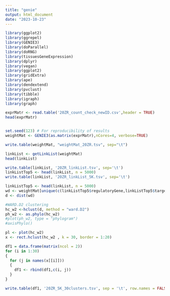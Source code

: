 ```yaml
---
title: "genie"
output: html_document
date: "2023-10-23"
---
```


```r
library(ggplot2)
library(ggrepel)
library(GENIE3)
library(doParallel)
library(doRNG)
library(tissuesGeneExpression)
library(dplyr)
library(vegan)
library(ggplot2)
library(gridExtra)
library(ape)
library(dendextend)
library(pvclust)
library(tibble)
library(igraph)
library(graph)
```


```r
exprMatr <- read.table('20ZR_count_check_newID.csv',header = TRUE)
head(exprMatr)



```
```r
set.seed(123) # For reproducibility of results
weightMat <- GENIE3(as.matrix(exprMatr),nCores=4, verbose=TRUE)
```

```r
write.table(weightMat, "weightMat_20ZR.tsv", sep="\t")
```

```r
linkList <- getLinkList(weightMat)
head(linkList)
```

```r
write.table(linkList, '20ZR_linkList.tsv', sep='\t')
linkListTop5 <- head(linkList, n = 5000)
write.table(linkList, '20ZR_linkList_5K.tsv', sep='\t')
```


```r
linkListTop5 <- head(linkList, n = 5000)
wd <- weightMat[unique(c(linkListTop5$regulatoryGene,linkListTop5$targetGene)),unique(c(linkListTop5$regulatoryGene,linkListTop5$targetGene))]
d <- dist(wd)
```


```r
#WARD.D2 clustering
hc_w2 <-hclust(d, method = "ward.D2")
ph_w2 <- as.phylo(hc_w2)
#plot(ph_w2, type = "phylogram")
#axisPhylo()
```


```r
pl <- plot(hc_w2)
x <- rect.hclust(hc_w2 , k = 30, border = 1:20)
```
```r
df1 = data.frame(matrix(ncol = 2))
for (i in 1:30)
{
  for (j in names(x[[i]]))
  {
    df1 <- rbind(df1,c(i, j))
  }
}

write.table(df1, '20ZR_5K_30clusters.tsv', sep = '\t', row.names = FALSE, quote = FALSE)

```




